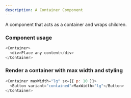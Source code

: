 ```yaml
---
description: A Container Component
---
```



A component that acts as a container and wraps children.

### Component usage

```js
<Container>
  <div>Place any content</div>
</Container>
```

### Render a container with max width and styling

```js live
<Container maxWidth="lg" sx={{ p: 10 }}>
  <Button variant="contained">MaxWidth="lg"</Button>
</Container>
```
